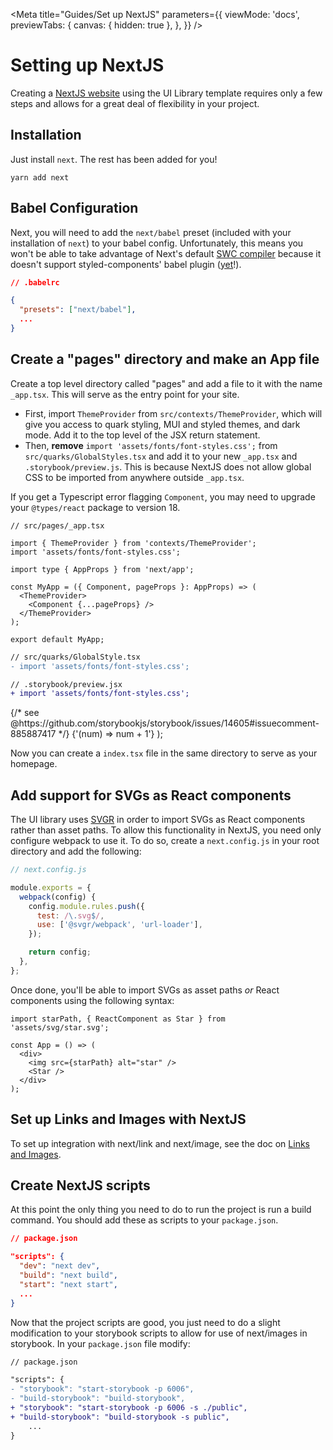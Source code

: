 
<Meta
  title="Guides/Set up NextJS"
  parameters={{
    viewMode: 'docs',
    previewTabs: {
      canvas: { hidden: true },
    },
  }}
/>

# Setting up NextJS

Creating a [NextJS website](https://nextjs.org/docs) using the UI Library template requires only a few steps and allows
for a great deal of flexibility in your project.

## Installation

Just install `next`. The rest has been added for you!

```shell
yarn add next
```

## Babel Configuration

Next, you will need to add the `next/babel` preset (included with your installation of `next`) to your babel config.
Unfortunately, this means you won't be able to take advantage of Next's default
[SWC compiler](https://nextjs.org/docs/advanced-features/compiler) because it doesn't support styled-components' babel
plugin ([yet](https://github.com/vercel/next.js/issues/30802)!).

```json
// .babelrc

{
  "presets": ["next/babel"],
  ...
}
```

## Create a "pages" directory and make an App file

Create a top level directory called "pages" and add a file to it with the name `_app.tsx`. This will serve as the entry
point for your site.

- First, import `ThemeProvider` from `src/contexts/ThemeProvider`, which will give you access to quark styling, MUI and
  styled themes, and dark mode. Add it to the top level of the JSX return statement.
- Then, **remove** `import 'assets/fonts/font-styles.css';` from `src/quarks/GlobalStyles.tsx` and add it to your new
  `_app.tsx` and `.storybook/preview.js`. This is because NextJS does not allow global CSS to be imported from anywhere
  outside `_app.tsx`.

If you get a Typescript error flagging `Component`, you may need to upgrade your `@types/react` package to version 18.

```tsx
// src/pages/_app.tsx

import { ThemeProvider } from 'contexts/ThemeProvider';
import 'assets/fonts/font-styles.css';

import type { AppProps } from 'next/app';

const MyApp = ({ Component, pageProps }: AppProps) => (
  <ThemeProvider>
    <Component {...pageProps} />
  </ThemeProvider>
);

export default MyApp;
```

```diff
// src/quarks/GlobalStyle.tsx
- import 'assets/fonts/font-styles.css';

```

```diff
// .storybook/preview.jsx
+ import 'assets/fonts/font-styles.css';

```

  <SyntaxHighlighter language="javascript" style={dark}>
    {/* see @https://github.com/storybookjs/storybook/issues/14605#issuecomment-885887417 */}
    {'(num) => num + 1'}
  </SyntaxHighlighter>
);

Now you can create a `index.tsx` file in the same directory to serve as your homepage.

## Add support for SVGs as React components

The UI library uses [SVGR](https://react-svgr.com/docs/webpack/) in order to import SVGs as React components rather than
asset paths. To allow this functionality in NextJS, you need only configure webpack to use it. To do so, create a
`next.config.js` in your root directory and add the following:

```js
// next.config.js

module.exports = {
  webpack(config) {
    config.module.rules.push({
      test: /\.svg$/,
      use: ['@svgr/webpack', 'url-loader'],
    });

    return config;
  },
};
```

Once done, you'll be able to import SVGs as asset paths _or_ React components using the following syntax:

```tsx
import starPath, { ReactComponent as Star } from 'assets/svg/star.svg';

const App = () => (
  <div>
    <img src={starPath} alt="star" />
    <Star />
  </div>
);
```

## Set up Links and Images with NextJS

To set up integration with next/link and next/image, see the doc on
[Links and Images](?path=/docs/guides-links-and-images--page).

## Create NextJS scripts

At this point the only thing you need to do to run the project is run a build command. You should add these as scripts
to your `package.json`.

```json
// package.json

"scripts": {
  "dev": "next dev",
  "build": "next build",
  "start": "next start",
  ...
}
```

Now that the project scripts are good, you just need to do a slight modification to your storybook scripts to allow for
use of next/images in storybook. In your `package.json` file modify:

```diff
// package.json

"scripts": {
- "storybook": "start-storybook -p 6006",
- "build-storybook": "build-storybook",
+ "storybook": "start-storybook -p 6006 -s ./public",
+ "build-storybook": "build-storybook -s public",
    ...
}
```
